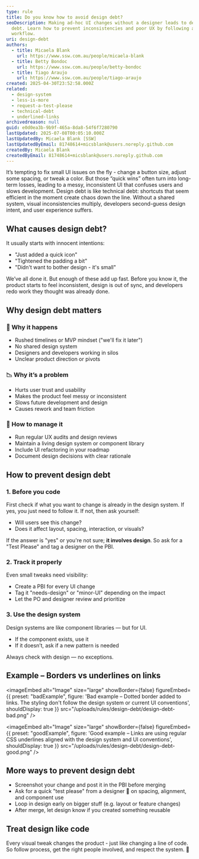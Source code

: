 ```yaml
---
type: rule
title: Do you know how to avoid design debt?
seoDescription: Making ad-hoc UI changes without a designer leads to design
  debt. Learn how to prevent inconsistencies and poor UX by following a better
  workflow.
uri: design-debt
authors:
  - title: Micaela Blank
    url: https://www.ssw.com.au/people/micaela-blank
  - title: Betty Bondoc
    url: https://www.ssw.com.au/people/betty-bondoc
  - title: Tiago Araujo
    url: https://www.ssw.com.au/people/tiago-araujo
created: 2025-04-30T23:52:58.000Z
related:
  - design-system
  - less-is-more
  - request-a-test-please
  - technical-debt
  - underlined-links
archivedreason: null
guid: e0d0ea3b-9b9f-465a-8da8-54f6f7280790
lastUpdated: 2025-07-08T00:05:10.000Z
lastUpdatedBy: Micaela Blank [SSW]
lastUpdatedByEmail: 81748614+micsblank@users.noreply.github.com
createdBy: Micaela Blank
createdByEmail: 81748614+micsblank@users.noreply.github.com
---
```


It’s tempting to fix small UI issues on the fly - change a button size, adjust some spacing, or tweak a color. But those “quick wins” often turn into long-term losses, leading to a messy, inconsistent UI that confuses users and slows development.
Design debt is like technical debt: shortcuts that seem efficient in the moment create chaos down the line. Without a shared system, visual inconsistencies multiply, developers second-guess design intent, and user experience suffers.

## What causes design debt?

It usually starts with innocent intentions:

* "Just added a quick icon"
* "Tightened the padding a bit"
* "Didn't want to bother design - it's small"

We’ve all done it. But enough of these add up fast. Before you know it, the product starts to feel inconsistent, design is out of sync, and developers redo work they thought was already done.

## Why design debt matters

### 🚨 Why it happens

* Rushed timelines or MVP mindset ("we'll fix it later")
* No shared design system
* Designers and developers working in silos
* Unclear product direction or pivots

### 📉 Why it’s a problem

* Hurts user trust and usability
* Makes the product feel messy or inconsistent
* Slows future development and design
* Causes rework and team friction

### 🧹 How to manage it

* Run regular UX audits and design reviews
* Maintain a living design system or component library
* Include UI refactoring in your roadmap
* Document design decisions with clear rationale

## How to prevent design debt

### 1. Before you code

First check if what you want to change is already in the design system. If yes, you just need to follow it. If not, then ask yourself:

* Will users see this change?
* Does it affect layout, spacing, interaction, or visuals?

If the answer is "yes" or you're not sure; **it involves design**. So ask for a "Test Please" and tag a designer on the PBI.

### 2. Track it properly

Even small tweaks need visibility:

* Create a PBI for every UI change
* Tag it "needs-design" or "minor-UI" depending on the impact
* Let the PO and designer review and prioritize

### 3. Use the design system

Design systems are like component libraries — but for UI.

* If the component exists, use it
* If it doesn’t, ask if a new pattern is needed

Always check with design — no exceptions.

## Example –  Borders vs underlines on links

<imageEmbed
  alt="Image"
  size="large"
  showBorder={false}
  figureEmbed={{
    preset: "badExample",
    figure: 'Bad example – Dotted border added to links. The styling don\'t follow the design system or current UI conventions',
    shouldDisplay: true
  }}
  src="/uploads/rules/design-debt/design-debt-bad.png"
/>

<imageEmbed
  alt="Image"
  size="large"
  showBorder={false}
  figureEmbed={{
    preset: "goodExample",
    figure: 'Good example – Links are using regular CSS underlines aligned with the design system and UI conventions',
    shouldDisplay: true
  }}
  src="/uploads/rules/design-debt/design-debt-good.png"
/>

## More ways to prevent design debt

* Screenshot your change and post it in the PBI before merging
* Ask for a quick "test please" from a designer 👀 on spacing, alignment, and component use
* Loop in design early on bigger stuff (e.g. layout or feature changes)
* After merge, let design know if you created something reusable

## Treat design like code

Every visual tweak changes the product - just like changing a line of code. So follow process, get the right people involved, and respect the system. 🤖

